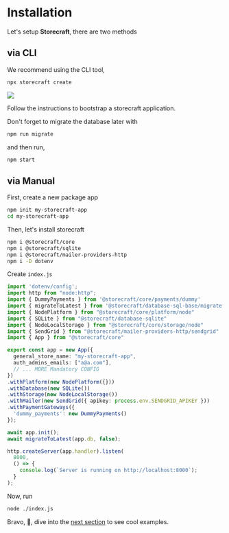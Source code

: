 # Installation

Let's setup **Storecraft**, there are two methods

## via **CLI**

We recommend using the CLI tool,

```bash
npx storecraft create
```

<Image src='/cli.gif' className='w-full ssm:w-[300px] mx-auto mt-5'  />

Follow the instructions to bootstrap a storecraft application.

Don't forget to migrate the database later with

```bash
npm run migrate
```

and then run,

```bash
npm start
```

## via **Manual**

First, create a new package app

```bash
npm init my-storecraft-app
cd my-storecraft-app
```

Then, let's install storecraft

```bash
npm i @storecraft/core 
npm i @storecraft/sqlite 
npm i @storecraft/mailer-providers-http
npm i -D dotenv
```

Create `index.js`

```ts
import 'dotenv/config';
import http from "node:http";
import { DummyPayments } from '@storecraft/core/payments/dummy'
import { migrateToLatest } from '@storecraft/database-sql-base/migrate.js';
import { NodePlatform } from "@storecraft/core/platform/node"
import { SQLite } from "@storecraft/database-sqlite"
import { NodeLocalStorage } from "@storecraft/core/storage/node"
import { SendGrid } from "@storecraft/mailer-providers-http/sendgrid"
import { App } from "@storecraft/core"

export const app = new App({
  general_store_name: "my-storecraft-app",
  auth_admins_emails: ["a@a.com"],
  // ... MORE Mandatory CONFIG
})
.withPlatform(new NodePlatform({}))
.withDatabase(new SQLite())
.withStorage(new NodeLocalStorage())
.withMailer(new SendGrid({ apikey: process.env.SENDGRID_APIKEY }))
.withPaymentGateways({
  'dummy_payments': new DummyPayments()
});

await app.init();
await migrateToLatest(app.db, false);

http.createServer(app.handler).listen(
  8000,
  () => {
    console.log(`Server is running on http://localhost:8000`);
  }
); 

```

Now, run

```bash
node ./index.js
```

Bravo, 👏, dive into the [next section](setup/local-node-mongodb) to see cool examples.